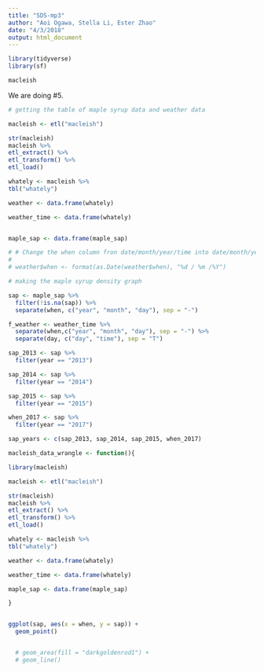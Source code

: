 ```yaml
---
title: "SDS-mp3"
author: "Aoi Ogawa, Stella Li, Ester Zhao"
date: "4/3/2018"
output: html_document
---
```


```r

library(tidyverse)
library(sf)

macleish
```


We are doing #5. 


```r
# getting the table of maple syrup data and weather data

macleish <- etl("macleish")

str(macleish)
macleish %>%
etl_extract() %>%
etl_transform() %>%
etl_load()

whately <- macleish %>%
tbl("whately")

weather <- data.frame(whately)

weather_time <- data.frame(whately)


maple_sap <- data.frame(maple_sap)
```

```r
# # Change the when column fron date/month/year/time into date/month/year
# 
# weather$when <- format(as.Date(weather$when), "%d / %m /%Y")
```



```r
# making the maple syrup density graph

sap <- maple_sap %>% 
  filter(!is.na(sap)) %>%
  separate(when, c("year", "month", "day"), sep = "-")

f_weather <- weather_time %>% 
  separate(when,c("year", "month", "day"), sep = "-") %>%
  separate(day, c("day", "time"), sep = "T")

sap_2013 <- sap %>%
  filter(year == "2013")

sap_2014 <- sap %>%
  filter(year == "2014")

sap_2015 <- sap %>%
  filter(year == "2015")

when_2017 <- sap %>%
  filter(year == "2017")

sap_years <- c(sap_2013, sap_2014, sap_2015, when_2017)
```


```r
macleish_data_wrangle <- function(){

library(macleish)

macleish <- etl("macleish")

str(macleish)
macleish %>%
etl_extract() %>%
etl_transform() %>%
etl_load()

whately <- macleish %>%
tbl("whately")

weather <- data.frame(whately)

weather_time <- data.frame(whately)

maple_sap <- data.frame(maple_sap)

}


ggplot(sap, aes(x = when, y = sap)) +
  geom_point()


  # geom_area(fill = "darkgoldenrod1") + 
  # geom_line()

```

